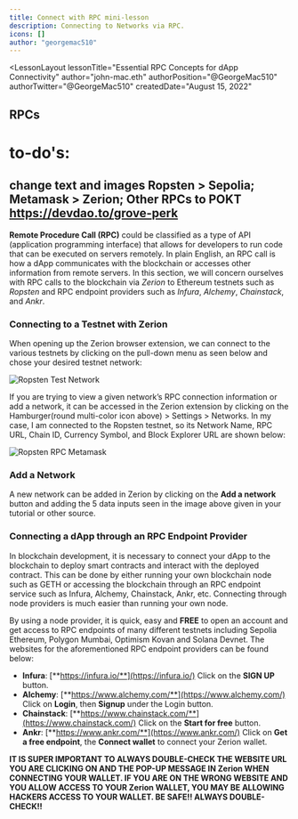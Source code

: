 ```yaml
---
title: Connect with RPC mini-lesson
description: Connecting to Networks via RPC.
icons: []
author: "georgemac510"
---
```



<LessonLayout
   lessonTitle="Essential RPC Concepts for dApp Connectivity" 
   author="john-mac.eth"
   authorPosition="@GeorgeMac510"
   authorTwitter="@GeorgeMac510"
   createdDate="August 15, 2022"
>

## RPCs

# to-do's:

## change text and images Ropsten > Sepolia; Metamask > Zerion; Other RPCs to POKT https://devdao.to/grove-perk

**Remote Procedure Call (RPC)** could be classified as a type of API
(application programming interface) that allows for developers to run code that
can be executed on servers remotely. In plain English, an RPC call is how a dApp
communicates with the blockchain or accesses other information from remote
servers. In this section, we will concern ourselves with RPC calls to the
blockchain via _Zerion_ to Ethereum testnets such as _Ropsten_ and RPC
endpoint providers such as _Infura_, _Alchemy_, _Chainstack_, and _Ankr_.

### Connecting to a Testnet with Zerion

When opening up the Zerion browser extension, we can connect to the various
testnets by clicking on the pull-down menu as seen below and chose your desired
testnet network:

![Ropsten Test Network](/assets/lessons/connect-with-rpc/networks4.png)

If you are trying to view a given network’s RPC connection information or add a
network, it can be accessed in the Zerion extension by clicking on the
Hamburger(round multi-color icon above) > Settings > Networks. In my case, I am
connected to the Ropsten testnet, so its Network Name, RPC URL, Chain ID,
Currency Symbol, and Block Explorer URL are shown below:

![Ropsten RPC Metamask](/assets/lessons/connect-with-rpc/ropsten-RPC-metamask.png)

### Add a Network

A new network can be added in Zerion by clicking on the **Add a network**
button and adding the 5 data inputs seen in the image above given in your
tutorial or other source.

### Connecting a dApp through an RPC Endpoint Provider

In blockchain development, it is necessary to connect your dApp to the
blockchain to deploy smart contracts and interact with the deployed contract.
This can be done by either running your own blockchain node such as GETH or
accessing the blockchain through an RPC endpoint service such as Infura,
Alchemy, Chainstack, Ankr, etc. Connecting through node providers is much easier
than running your own node.

By using a node provider, it is quick, easy and
**FREE** to open an account and get access to RPC endpoints of many different
testnets including Sepolia Ethereum, Polygon Mumbai, Optimism Kovan and Solana
Devnet. The websites for the aforementioned RPC endpoint providers can be found
below:

- **Infura**: [**https://infura.io/**](https://infura.io/) Click on the **SIGN
  UP** button.
- **Alchemy**: [**https://www.alchemy.com/**](https://www.alchemy.com/) Click on
  **Login**, then **Signup** under the Login button.
- **Chainstack**: [**https://www.chainstack.com/**](https://www.chainstack.com/)
  Click on the **Start for free** button.
- **Ankr**: [**https://www.ankr.com/**](https://www.ankr.com/) Click on **Get a
  free endpoint**, the **Connect wallet** to connect your Zerion wallet.

**IT IS SUPER IMPORTANT TO ALWAYS DOUBLE-CHECK THE WEBSITE URL YOU ARE CLICKING
ON AND THE POP-UP MESSAGE IN Zerion WHEN CONNECTING YOUR WALLET. IF YOU ARE ON
THE WRONG WEBSITE AND YOU ALLOW ACCESS TO YOUR Zerion WALLET, YOU MAY BE
ALLOWING HACKERS ACCESS TO YOUR WALLET. BE SAFE!! ALWAYS DOUBLE-CHECK!!**

</LessonLayout>
